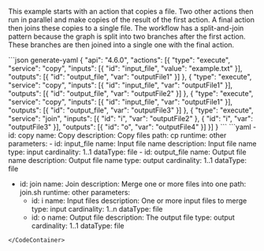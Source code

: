 
This example starts with an action that copies a file. Two other actions then
run in parallel and make copies of the result of the first action. A final
action then joins these copies to a single file. The workflow has a
split-and-join pattern because the graph is split into two branches after the
first action. These branches are then joined into a single one with the final
action.

<CodeContainer title="Workflow">
```json generate-yaml
{
  "api": "4.6.0",
  "actions": [{
    "type": "execute",
    "service": "copy",
    "inputs": [{
      "id": "input_file",
      "value": "example.txt"
    }],
    "outputs": [{
      "id": "output_file",
      "var": "outputFile1"
    }]
  }, {
    "type": "execute",
    "service": "copy",
    "inputs": [{
      "id": "input_file",
      "var": "outputFile1"
    }],
    "outputs": [{
      "id": "output_file",
      "var": "outputFile2"
    }]
  }, {
    "type": "execute",
    "service": "copy",
    "inputs": [{
      "id": "input_file",
      "var": "outputFile1"
    }],
    "outputs": [{
      "id": "output_file",
      "var": "outputFile3"
    }]
  }, {
    "type": "execute",
    "service": "join",
    "inputs": [{
      "id": "i",
      "var": "outputFile2"
    }, {
      "id": "i",
      "var": "outputFile3"
    }],
    "outputs": [{
      "id": "o",
      "var": "outputFile4"
    }]
  }]
}
```
</CodeContainer>

<CodeContainer title="conf/services.yaml">
```yaml
- id: copy
  name: Copy
  description: Copy files
  path: cp
  runtime: other
  parameters:
    - id: input_file
      name: Input file name
      description: Input file name
      type: input
      cardinality: 1..1
      dataType: file
    - id: output_file
      name: Output file name
      description: Output file name
      type: output
      cardinality: 1..1
      dataType: file

- id: join
  name: Join
  description: Merge one or more files into one
  path: join.sh
  runtime: other
  parameters:
    - id: i
      name: Input files
      description: One or more input files to merge
      type: input
      cardinality: 1..n
      dataType: file
    - id: o
      name: Output file
      description: The output file
      type: output
      cardinality: 1..1
      dataType: file
```
</CodeContainer>
